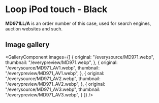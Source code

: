 
# Loop iPod touch - Black

<Callout type='info' emoji='👉🏻'>**MD971LL/A** is an order number of this case, used for search engines, auction websites and such.</Callout>

## Image gallery

<GalleryComponent
    images={[
      {
        original: "/everysource/MD971.webp",
        thumbnail: "/everypreview/MD971.webp",
      },
      {
        original: "/everysource/MD971_AV1.webp",
        thumbnail: "/everypreview/MD971_AV1.webp",
      },
      {
        original: "/everysource/MD971_AV2.webp",
        thumbnail: "/everypreview/MD971_AV2.webp",
      },
      {
        original: "/everysource/MD971_AV3.webp",
        thumbnail: "/everypreview/MD971_AV3.webp",
      }
    ]}
  />
